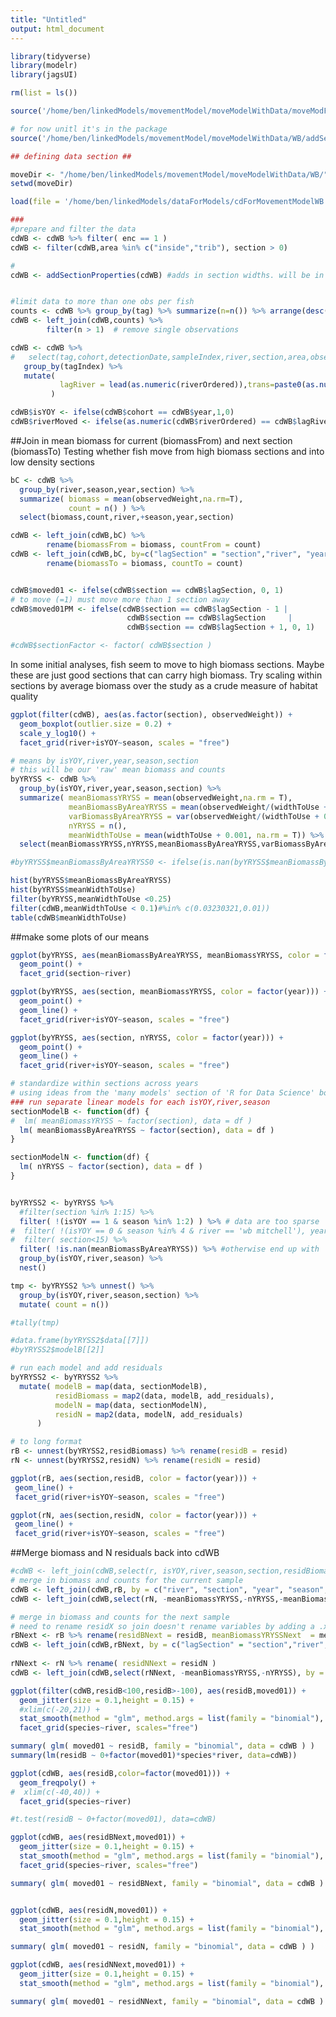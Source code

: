 ```yaml
---
title: "Untitled"
output: html_document
---
```


```r
library(tidyverse)
library(modelr)
library(jagsUI)

rm(list = ls())

source('/home/ben/linkedModels/movementModel/moveModelWithData/moveModFunctions.R')

# for now unitl it's in the package
source('/home/ben/linkedModels/movementModel/moveModelWithData/WB/addSectionProperties.R')

## defining data section ##

moveDir <- "/home/ben/linkedModels/movementModel/moveModelWithData/WB/"
setwd(moveDir)

load(file = '/home/ben/linkedModels/dataForModels/cdForMovementModelWB.RData')

###
#prepare and filter the data
cdWB <- cdWB %>% filter( enc == 1 )
cdWB <- filter(cdWB,area %in% c("inside","trib"), section > 0)

#
cdWB <- addSectionProperties(cdWB) #adds in section widths. will be in the getWBData package once Evan gets back to me and will go in getAndPrepareWBData


#limit data to more than one obs per fish
counts <- cdWB %>% group_by(tag) %>% summarize(n=n()) %>% arrange(desc(n))
cdWB <- left_join(cdWB,counts) %>%
        filter(n > 1)  # remove single observations 

cdWB <- cdWB %>% 
#   select(tag,cohort,detectionDate,sampleIndex,river,section,area,observedLength)
   group_by(tagIndex) %>%
   mutate( 
           lagRiver = lead(as.numeric(riverOrdered)),trans=paste0(as.numeric(riverOrdered),lagRiver)
         )

cdWB$isYOY <- ifelse(cdWB$cohort == cdWB$year,1,0)
cdWB$riverMoved <- ifelse(as.numeric(cdWB$riverOrdered) == cdWB$lagRiver,0,1)

```

##Join in mean biomass for current (biomassFrom) and next section (biomassTo)
Testing whether fish move from high biomass sections and into low density sections
```r

bC <- cdWB %>% 
  group_by(river,season,year,section) %>%
  summarize( biomass = mean(observedWeight,na.rm=T),
             count = n() ) %>%
  select(biomass,count,river,+season,year,section)

cdWB <- left_join(cdWB,bC) %>%
        rename(biomassFrom = biomass, countFrom = count) 
cdWB <- left_join(cdWB,bC, by=c("lagSection" = "section","river", "year", "season")) %>%
        rename(biomassTo = biomass, countTo = count)


cdWB$moved01 <- ifelse(cdWB$section == cdWB$lagSection, 0, 1)
# to move (=1) must move more than 1 section away
cdWB$moved01PM <- ifelse(cdWB$section == cdWB$lagSection - 1 |
                          cdWB$section == cdWB$lagSection     |
                          cdWB$section == cdWB$lagSection + 1, 0, 1)

#cdWB$sectionFactor <- factor( cdWB$section )
```

In some initial analyses, fish seem to move to high biomass sections. Maybe these are just good sections that can carry high biomass. Try scaling within sections by average biomass over the study as a crude measure of habitat quality

```r

ggplot(filter(cdWB), aes(as.factor(section), observedWeight)) +
  geom_boxplot(outlier.size = 0.2) + 
  scale_y_log10() +
  facet_grid(river+isYOY~season, scales = "free")

# means by isYOY,river,year,season,section
# this will be our 'raw' mean biomass and counts
byYRYSS <- cdWB %>% 
  group_by(isYOY,river,year,season,section) %>%
  summarize( meanBiomassYRYSS = mean(observedWeight,na.rm = T),
             meanBiomassByAreaYRYSS = mean(observedWeight/(widthToUse + 0.01), na.rm = T), 
             varBiomassByAreaYRYSS = var(observedWeight/(widthToUse + 0.01), na.rm = T), 
             nYRYSS = n(),
             meanWidthToUse = mean(widthToUse + 0.001, na.rm = T)) %>%
  select(meanBiomassYRYSS,nYRYSS,meanBiomassByAreaYRYSS,varBiomassByAreaYRYSS,meanWidthToUse,isYOY,river,season,year,section)

#byYRYSS$meanBiomassByAreaYRYSS0 <- ifelse(is.nan(byYRYSS$meanBiomassByAreaYRYSS),NA,byYRYSS$meanBiomassByAreaYRYSS)

hist(byYRYSS$meanBiomassByAreaYRYSS)
hist(byYRYSS$meanWidthToUse)
filter(byYRYSS,meanWidthToUse <0.25)
filter(cdWB,meanWidthToUse < 0.1)#%in% c(0.03230321,0.01))
table(cdWB$meanWidthToUse)
```
##make some  plots of our means
```r
ggplot(byYRYSS, aes(meanBiomassByAreaYRYSS, meanBiomassYRYSS, color = factor(year))) +
  geom_point() +
  facet_grid(section~river)

ggplot(byYRYSS, aes(section, meanBiomassYRYSS, color = factor(year))) +
  geom_point() +
  geom_line() +  
  facet_grid(river+isYOY~season, scales = "free")

ggplot(byYRYSS, aes(section, nYRYSS, color = factor(year))) +
  geom_point() +
  geom_line() +  
  facet_grid(river+isYOY~season, scales = "free")
```

```r
# standardize within sections across years
# using ideas from the 'many models' section of 'R for Data Science' book
### run separate linear models for each isYOY,river,season
sectionModelB <- function(df) {
#  lm( meanBiomassYRYSS ~ factor(section), data = df )
  lm( meanBiomassByAreaYRYSS ~ factor(section), data = df )
}

sectionModelN <- function(df) {
  lm( nYRYSS ~ factor(section), data = df )
}


byYRYSS2 <- byYRYSS %>% 
  #filter(section %in% 1:15) %>%
  filter( !(isYOY == 1 & season %in% 1:2) ) %>% # data are too sparse
#  filter( !(isYOY == 0 & season %in% 4 & river == 'wb mitchell'), year %in% 2005:2007 ) %>% # data are too sparse before Todd's update
#  filter( section<15) %>%
  filter( !is.nan(meanBiomassByAreaYRYSS)) %>% #otherwise end up with 'extra sections error' from map()
  group_by(isYOY,river,season) %>%
  nest() 

tmp <- byYRYSS2 %>% unnest() %>%
  group_by(isYOY,river,season,section) %>%
  mutate( count = n())

#tally(tmp)

#data.frame(byYRYSS2$data[[7]])
#byYRYSS2$modelB[[2]]

# run each model and add residuals
byYRYSS2 <- byYRYSS2 %>% 
  mutate( modelB = map(data, sectionModelB),
          residBiomass = map2(data, modelB, add_residuals),
          modelN = map(data, sectionModelN),
          residN = map2(data, modelN, add_residuals)
      )

# to long format
rB <- unnest(byYRYSS2,residBiomass) %>% rename(residB = resid)
rN <- unnest(byYRYSS2,residN) %>% rename(residN = resid)

ggplot(rB, aes(section,residB, color = factor(year))) +
 geom_line() +
 facet_grid(river+isYOY~season, scales = "free")

ggplot(rN, aes(section,residN, color = factor(year))) +
 geom_line() +
 facet_grid(river+isYOY~season, scales = "free")

```

##Merge biomass and N residuals back into cdWB
```r
#cdWB <- left_join(cdWB,select(r, isYOY,river,season,section,residBiomass,residN))
# merge in biomass and counts for the current sample 
cdWB <- left_join(cdWB,rB, by = c("river", "section", "year", "season", "isYOY"))
cdWB <- left_join(cdWB,select(rN, -meanBiomassYRYSS,-nYRYSS,-meanBiomassByAreaYRYSS,-varBiomassByAreaYRYSS,-meanWidthToUse), by = c("river", "section", "year", "season", "isYOY"))

# merge in biomass and counts for the next sample
# need to rename residX so join doesn't rename variables by adding a .x or .y
rBNext <- rB %>% rename(residBNext = residB, meanBiomassYRYSSNext  = meanBiomassYRYSS, nYRYSSNext  = nYRYSS )
cdWB <- left_join(cdWB,rBNext, by = c("lagSection" = "section","river", "year", "season","isYOY")) 
        
rNNext <- rN %>% rename( residNNext = residN )
cdWB <- left_join(cdWB,select(rNNext, -meanBiomassYRYSS,-nYRYSS), by = c("lagSection" = "section","river", "year", "season","isYOY"))

```        

```r

ggplot(filter(cdWB,residB<100,residB>-100), aes(residB,moved01)) +
  geom_jitter(size = 0.1,height = 0.15) +
  #xlim(c(-20,21)) +
  stat_smooth(method = "glm", method.args = list(family = "binomial"), se = F) +
  facet_grid(species~river, scales="free")

summary( glm( moved01 ~ residB, family = "binomial", data = cdWB ) )
summary(lm(residB ~ 0+factor(moved01)*species*river, data=cdWB))

ggplot(cdWB, aes(residB,color=factor(moved01))) +
  geom_freqpoly() +
#  xlim(c(-40,40)) +
  facet_grid(species~river)

#t.test(residB ~ 0+factor(moved01), data=cdWB)

ggplot(cdWB, aes(residBNext,moved01)) +
  geom_jitter(size = 0.1,height = 0.15) +
  stat_smooth(method = "glm", method.args = list(family = "binomial"), se = F) +
  facet_grid(species~river, scales="free")

summary( glm( moved01 ~ residBNext, family = "binomial", data = cdWB ) )


ggplot(cdWB, aes(residN,moved01)) +
  geom_jitter(size = 0.1,height = 0.15) +
  stat_smooth(method = "glm", method.args = list(family = "binomial"), se = F) 

summary( glm( moved01 ~ residN, family = "binomial", data = cdWB ) )

ggplot(cdWB, aes(residNNext,moved01)) +
  geom_jitter(size = 0.1,height = 0.15) +
  stat_smooth(method = "glm", method.args = list(family = "binomial"), se = F) 

summary( glm( moved01 ~ residNNext, family = "binomial", data = cdWB ) )


```


